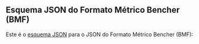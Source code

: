 
## Esquema JSON do Formato Métrico Bencher (BMF)

Este é o [esquema JSON][json schema] para o JSON do Formato Métrico Bencher (BMF):

<BmfSchema />

[json schema]: https://json-schema.org/draft-07/json-schema-release-notes